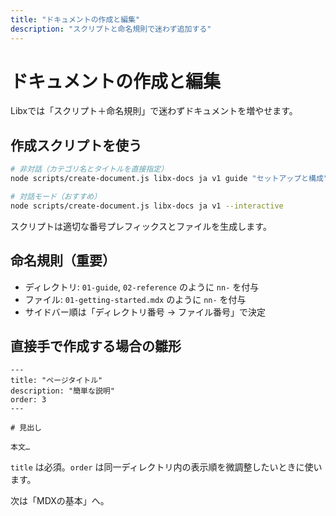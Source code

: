 ```yaml
---
title: "ドキュメントの作成と編集"
description: "スクリプトと命名規則で迷わず追加する"
---
```



# ドキュメントの作成と編集

Libxでは「スクリプト＋命名規則」で迷わずドキュメントを増やせます。

## 作成スクリプトを使う

```bash
# 非対話（カテゴリ名とタイトルを直接指定）
node scripts/create-document.js libx-docs ja v1 guide "セットアップと構成"

# 対話モード（おすすめ）
node scripts/create-document.js libx-docs ja v1 --interactive
```

スクリプトは適切な番号プレフィックスとファイルを生成します。

## 命名規則（重要）

- ディレクトリ: `01-guide`, `02-reference` のように `nn-` を付与
- ファイル: `01-getting-started.mdx` のように `nn-` を付与
- サイドバー順は「ディレクトリ番号 → ファイル番号」で決定

## 直接手で作成する場合の雛形

```mdx
---
title: "ページタイトル"
description: "簡単な説明"
order: 3
---

# 見出し

本文…
```

<Alert type="note">`title` は必須。`order` は同一ディレクトリ内の表示順を微調整したいときに使います。</Alert>

次は「MDXの基本」へ。

